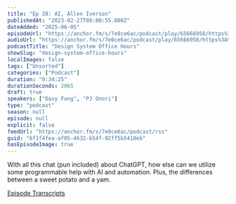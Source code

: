 ```yaml
---
title: "Ep 28: AI, Allen Iverson"
publishedAt: "2023-02-27T08:00:55.000Z"
dateAdded: "2025-06-05"
episodeUrl: "https://anchor.fm/s/7e0ce6ac/podcast/play/65666958/https%3A%2F%2Fd3ctxlq1ktw2nl.cloudfront.net%2Fstaging%2F2023-1-27%2F579f3e76-6a01-2430-28df-7f616d07d288.mp3"
audioUrl: "https://anchor.fm/s/7e0ce6ac/podcast/play/65666958/https%3A%2F%2Fd3ctxlq1ktw2nl.cloudfront.net%2Fstaging%2F2023-1-27%2F579f3e76-6a01-2430-28df-7f616d07d288.mp3"
podcastTitle: "Design System Office Hours"
showSlug: "design-system-office-hours"
localImages: false
tags: ["Unsorted"]
categories: ["Podcast"]
duration: "0:34:25"
durationSeconds: 2065
draft: true
speakers: ["Davy Fung", "PJ Onori"]
type: "podcast"
season: null
episode: null
explicit: false
feedUrl: "https://anchor.fm/s/7e0ce6ac/podcast/rss"
guid: "6f1f4fea-af05-4632-b54f-92ff5b5410eb"
hasEpisodeImage: true
---
```

With all this chat (pun included) about ChatGPT, how else can we utilize some programmable help with AI and automation. Plus, the differences between a sweet potato and a yam. 

[Episode Transcripts](https://docs.google.com/document/d/1eBPOj7pQJBKCsc4uWlMM1XwwfTOLiK7Av_qEbwu2F_M/edit?usp=sharing)
